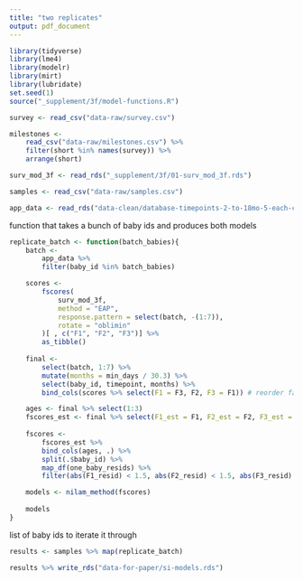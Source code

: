 ```yaml
---
title: "two replicates"
output: pdf_document
---
```


```r
library(tidyverse)
library(lme4)
library(modelr)
library(mirt)
library(lubridate)
set.seed(1)
source("_supplement/3f/model-functions.R")

survey <- read_csv("data-raw/survey.csv")

milestones <- 
    read_csv("data-raw/milestones.csv") %>% 
    filter(short %in% names(survey)) %>% 
    arrange(short)

surv_mod_3f <- read_rds("_supplement/3f/01-surv_mod_3f.rds")

samples <- read_csv("data-raw/samples.csv")

app_data <- read_rds("data-clean/database-timepoints-2-to-18mo-5-each-cat-6tp.rds")
```

function that takes a bunch of baby ids and produces both models

```r
replicate_batch <- function(batch_babies){
    batch <- 
        app_data %>% 
        filter(baby_id %in% batch_babies)

    scores <- 
        fscores(
            surv_mod_3f,
            method = "EAP",
            response.pattern = select(batch, -(1:7)),
            rotate = "oblimin"
        )[ , c("F1", "F2", "F3")] %>% 
        as_tibble()
    
    final <- 
        select(batch, 1:7) %>% 
        mutate(months = min_days / 30.3) %>% 
        select(baby_id, timepoint, months) %>% 
        bind_cols(scores %>% select(F1 = F3, F2, F3 = F1)) # reorder factors by prop var

    ages <- final %>% select(1:3)
    fscores_est <- final %>% select(F1_est = F1, F2_est = F2, F3_est = F3)
    
    fscores <-
        fscores_est %>%
        bind_cols(ages, .) %>%
        split(.$baby_id) %>%
        map_df(one_baby_resids) %>% 
        filter(abs(F1_resid) < 1.5, abs(F2_resid) < 1.5, abs(F3_resid) < 1.5)

    models <- nilam_method(fscores)
    
    models
}
```

list of baby ids to iterate it through

```r
results <- samples %>% map(replicate_batch)

results %>% write_rds("data-for-paper/si-models.rds")
```
